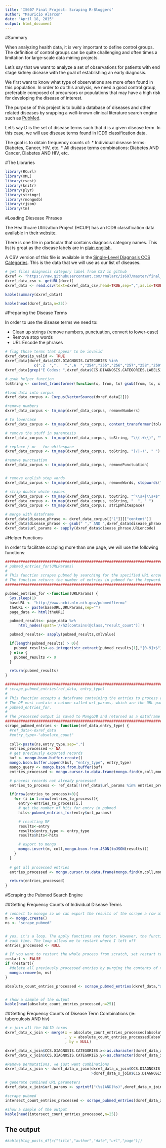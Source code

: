 ```yaml
---
title: 'IS607 Final Project: Scraping R-Bloggers'
author: "Mauricio Alarcon"
date: "April 18, 2015"
output: html_document
---
```


#Summary

When analyzing health data, it is very important to define control groups. The definition of control groups can be quite challenging and often times a limitation for large-scale data mining projects.

Let's say that we want to analyze a set of observations for patients with end stage kidney disease with the goal of establishing an early diagnosis. 

We first want to know what type of observations are more often found in this population. In order to do this analysis, we need a good control group, preferable composed of precursors or populations that may have a high risk for developing the disease of interest.

The purpose of this project is to build a database of diseases and other related diseases by srapping a well-known clinical literature search engine such as [PubMed](http://www.ncbi.nlm.nih.gov/pubmed).

Let's say D is the set of disease terms such that d is a given disease term. In this case, we will use disease terms found in ICD9 classification data.

The goal is to obtain frequency counts of:
* Individual disease terms: Diabetes, Cancer, HIV, etc.
* All disease terms combinations: Diabetes AND Cancer, Diabetes AND HIV, etc.


#The Libraries

```r
library(RCurl)
library(XML)
library(rvest)
library(knitr)
library(plyr)
library(stringr)
library(rmongodb)
library(rjson)
library(tm)

```

#Loading Diesease Phrases

The Healthcare Utilization Project (HCUP) has an ICD9 classification data available in [their website](https://www.hcup-us.ahrq.gov/toolssoftware/ccs/ccs.jsp).

There is one file in particular that contains diagnosis category names. This list is great as the disease labels are in [plain english](https://www.hcup-us.ahrq.gov/toolssoftware/ccs/CCSCategoryNames_FullLabels.pdf). 

A CSV version of this file is available in the [Single-Level Diagnosis CCS Categories](https://www.hcup-us.ahrq.gov/toolssoftware/ccs/Single_Level_CCS_2015.zip). This is the data that we will use as our list of diseases.


```r
# get files diagnosis category label from CSV in github
dxref <- "https://raw.githubusercontent.com/rmalarc/is607/master/final_project/Single_Level_CCS_2015/dxlabel%202013.csv"
dxref_data_csv <- getURL(dxref)
dxref_data <- read.csv(text=dxref_data_csv,head=TRUE,sep=",",as.is=TRUE)

kable(summary(dxref_data))

kable(head(dxref_data,n=25))
```

#Preparing the Disease Terms

In order to use the disease terms we need to:

* Clean up strings (remove numbers, punctuation, convert to lower-case)
* Remove stop words
* URL Encode the phrases

```r

# flag those terms that appear to be invalid
dxref_data$is_valid <- TRUE
dxref_data[dxref_data$CCS.DIAGNOSIS.CATEGORIES %in%
             c(".Z  ",".   ",".A  ","254","255","256","257","258","259"),"is_valid"] <-FALSE 
dxref_data[grep("E Codes: ",dxref_data$CCS.DIAGNOSIS.CATEGORIES.LABELS),"is_valid"] <-FALSE 

# gsub helper function
toString <- content_transformer(function(x, from, to) gsub(from, to, x))

#load data into corpus
dxref_data_corpus <- Corpus(VectorSource(dxref_data[2]))

#remove numbers
dxref_data_corpus <- tm_map(dxref_data_corpus, removeNumbers)

# to lowercase
dxref_data_corpus <- tm_map(dxref_data_corpus, content_transformer(tolower))

# remove the stuff in parentesis
dxref_data_corpus <- tm_map(dxref_data_corpus, toString, "\\(.+\\)", "")

# replace / or - for whitespace
dxref_data_corpus <- tm_map(dxref_data_corpus, toString, "(/|-)", " ")

#remove punctuation
dxref_data_corpus <- tm_map(dxref_data_corpus, removePunctuation)


# remove english stop words
dxref_data_corpus <- tm_map(dxref_data_corpus, removeWords, stopwords("english"))

# strip double white spaces
dxref_data_corpus <- tm_map(dxref_data_corpus, toString, "^\\s+|\\s+$", "")
dxref_data_corpus <- tm_map(dxref_data_corpus, toString, "  ", " ")
dxref_data_corpus <- tm_map(dxref_data_corpus, stripWhitespace)

# merge with dataframe
dxref_data$disease_phrase <- dxref_data_corpus[["1"]][["content"]]
dxref_data$disease_phrase <- gsub(" "," AND ",dxref_data$disease_phrase)
dxref_data$url_params <- sapply(dxref_data$disease_phrase,URLencode)

```

#Helper Functions

In order to facilitate scraping more than one page, we will use the following functions:

```r
####################################################################################
# pubmed_entries_for(URLParams)
#
# This function scrapes pubmed by searching for the specified URL encoded keyword.
# The function returns the number of entries in pubmed for the keyword.
####################################################################################

pubmed_entries_for <-function(URLParams) {
  Sys.sleep(1)
  baseURL <- "http://www.ncbi.nlm.nih.gov/pubmed?term="
  theURL <- paste(baseURL,URLParams,sep="")
  page_data <- html(theURL)

  pubmed_results<- page_data %>% 
      html_nodes(xpath='//h2[contains(@class,"result_count")]')

  pubmed_results<- sapply(pubmed_results,xmlValue)

  if(length(pubmed_results) > 0){
    pubmed_results<-as.integer(str_extract(pubmed_results[1],"[0-9]+$"))
  } else {
    pubmed_results <- 0
  }

  return(pubmed_results)
}

####################################################################################
# scrape_pubmed_entries(ref_data, entry_type)
#
# This function accepts a dataframe containing the entries to process as well as an entry_type.
# The DF must contain a column called url_params, which are the URL parameters passed to
# pubmed_entries_for.
# 
# The processed output is saved to MongoDB and returned as a dataframe
####################################################################################
scrape_pubmed_entries <- function(ref_data,entry_type) {
  #ref_data<-dxref_data
  #entry_type<-"absolute_count"
  
  coll<-paste(ns,entry_type,sep=".")
  entries_processed <- NA
  # get previously exported records
  buf <- mongo.bson.buffer.create()
  mongo.bson.buffer.append(buf, "entry_type", entry_type)
  mongo_query <- mongo.bson.from.buffer(buf)
  entries_processed <- mongo.cursor.to.data.frame(mongo.find(m,coll,mongo_query))

  # process records not already processed
  entries_to_process <- ref_data[!(ref_data$url_params %in% entries_processed$url_params),]

  if(nrow(entries_to_process)>0){
    for (i in 1:nrow(entries_to_process)){
      entry<-entries_to_process[i,]
      # get the number of hits for entry in pubmed
      hits<-pubmed_entries_for(entry$url_params)

      # resulting DF
      results<-entry
      results$entry_type <- entry_type
      results$hits<-hits

      # export to mongo
      mongo.insert(m, coll,mongo.bson.from.JSON(toJSON(results)))
    }
  }
  
  # get all processed entries
  entries_processed <- mongo.cursor.to.data.frame(mongo.find(m,coll,mongo_query))

  return(entries_processed)
}
```


#Scraping the Pubmed Search Engine

##Getting Frequency Counts of Individual Disease Terms

```r

# connect to monogo so we can export the results of the scrape a row at a time
m <- mongo.create()
ns <- "scrape_pubmed"


# yes, it's a loop. The apply functions are faster. However, the function gets delayed by a sec
# each time. The loop allows me to restart where I left off
entries_processed <- NULL

# If you want to restart the whole process from scratch, set restart to TRUE
restart <- FALSE
if (restart){
  #delete all previously processed entries by purging the contents of the MongoDB
  mongo.remove(m, ns) 
}

absolute_count_entries_processed <- scrape_pubmed_entries(dxref_data,"absolute_count")


# show a sample of the output
kable(head(absolute_count_entries_processed,n=25))

```

##Getting Frequency Counts of Disease Term Combinations (ie: tuberculosis AND hiv)

```r
# x-join all the VALID terms
dxref_data_x_join <- merge(x = absolute_count_entries_processed[absolute_count_entries_processed$is_valid,]
                           , y = absolute_count_entries_processed[absolute_count_entries_processed$is_valid,]
                           , by = NULL)

dxref_data_x_join$CCS.DIAGNOSIS.CATEGORIES.x<-as.character(dxref_data_x_join$CCS.DIAGNOSIS.CATEGORIES.x)
dxref_data_x_join$CCS.DIAGNOSIS.CATEGORIES.y<-as.character(dxref_data_x_join$CCS.DIAGNOSIS.CATEGORIES.y)

#Remove permutations, we just want combinations
dxref_data_x_join <- dxref_data_x_join[dxref_data_x_join$CCS.DIAGNOSIS.CATEGORIES.x
                                       >dxref_data_x_join$CCS.DIAGNOSIS.CATEGORIES.y,]

# generate combined URL parameters
dxref_data_x_join$url_params <- sprintf("(%s)AND(%s)",dxref_data_x_join$url_params.x,dxref_data_x_join$url_params.y)

#scrape pubmed
intersect_count_entries_processed <- scrape_pubmed_entries(dxref_data_x_join,"intersect_count")

#show a sample of the output
kable(head(intersect_count_entries_processed,n=25))

```

## The output

```r

#kable(blog_posts_df[c("title","author","date","url","page")])

```
